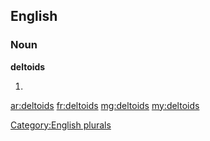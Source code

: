 ==English==

===Noun===
'''deltoids'''

# {{plural of|[[deltoid]]}}

[[Category:English plurals]]

[[ar:deltoids]]
[[fr:deltoids]]
[[mg:deltoids]]
[[my:deltoids]]